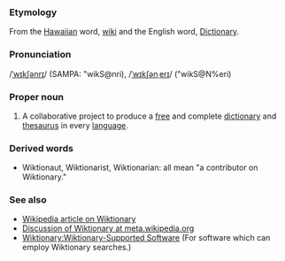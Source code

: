 ===Etymology===
From the [[Hawaiian]] word, [[wiki]] and the English word, [[Dictionary]].

===Pronunciation===
/[[Received Pronunciation|ˈwɪkʃənrɪ]]/ (SAMPA: "wikS@nri), /[[General American|ˈwɪkʃənˌerɪ]]/ ("wikS@N%eri)

===Proper noun===
# A collaborative project to produce a [[free]] and complete [[dictionary]] and [[thesaurus]] in every [[language]].

===Derived words===
* Wiktionaut, Wiktionarist, Wiktionarian: all mean "a contributor on Wiktionary."

=== See also ===
* [[w:Wiktionary|Wikipedia article on Wiktionary]]
* [[m:Wiktionary|Discussion of Wiktionary at meta.wikipedia.org]]
* [[Wiktionary:Wiktionary-Supported Software]]  (For software which can employ Wiktionary searches.)
